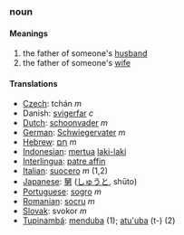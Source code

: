 ===noun===
====Meanings====
#the father of someone's [[husband]]
#the father of someone's [[wife]]

====Translations====

*[[Czech]]: tchán  ''m''
* Danish: [[svigerfar]] ''c''
*[[Dutch]]: [[schoonvader]] ''m''
*[[German]]: [[Schwiegervater]] ''m''
*[[Hebrew]]: [[חָם]] ''m''
*[[Indonesian]]: [[mertua]] [[laki-laki]]
*[[Interlingua]]: [[patre affin]]
*[[Italian]]: [[suocero]] ''m'' (1,2)
*[[Japanese]]: [[舅]] ([[しゅうと]], shūto)
*[[Portuguese]]: [[sogro]] ''m''
*[[Romanian]]: [[socru]] ''m''
*[[Slovak]]: svokor ''m''
*[[Tupinambá]]: [[menduba]] (1); [[atu'uba]] (t-) (2)